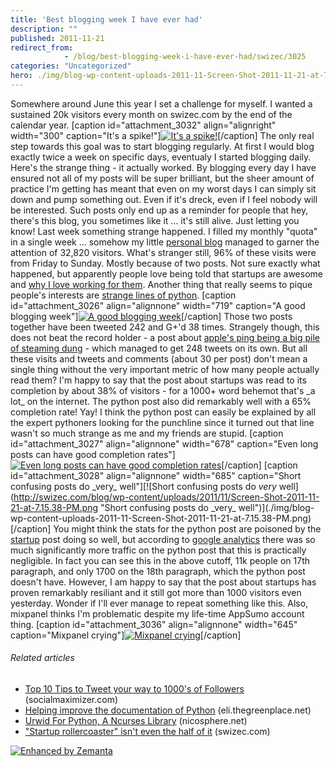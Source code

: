 ```yaml
---
title: 'Best blogging week I have ever had'
description: ""
published: 2011-11-21
redirect_from: 
            - /blog/best-blogging-week-i-have-ever-had/swizec/3025
categories: "Uncategorized"
hero: ./img/blog-wp-content-uploads-2011-11-Screen-Shot-2011-11-21-at-7.30.53-PM-300x206.png
---
```


Somewhere around June this year I set a challenge for myself. I wanted a sustained 20k visitors every month on swizec.com by the end of the calendar year. \[caption id="attachment_3032" align="alignright" width="300" caption="It's a spike!"][![It's a spike!](./img/blog-wp-content-uploads-2011-11-Screen-Shot-2011-11-21-at-7.30.53-PM-300x206.png "It's a spike!")](http://swizec.com/blog/wp-content/uploads/2011/11/Screen-Shot-2011-11-21-at-7.30.53-PM.png)\[/caption] The only real step towards this goal was to start blogging regularly. At first I would blog exactly twice a week on specific days, eventualy I started blogging daily. Here's the strange thing - it actually worked. By blogging every day I have ensured not all of my posts will be super brilliant, but the sheer amount of practice I'm getting has meant that even on my worst days I can simply sit down and pump something out. Even if it's dreck, even if I feel nobody will be interested. Such posts only end up as a reminder for people that hey, there's this blog, you sometimes like it ... it's still alive. Just letting you know! Last week something strange happened. I filled my monthly "quota" in a single week ... somehow my little [personal blog](http://en.wikipedia.org/wiki/Blog "Blog") managed to garner the attention of 32,820 visitors. What's stranger still, 96% of these visits were from Friday to Sunday. Mostly because of two posts. Not sure exactly what happened, but apparently people love being told that startups are awesome and [why I love working for them](http://swizec.com/blog/why-i-only-work-with-startups/swizec/2936 "Why I only work with startups"). Another thing that really seems to pique people's interests are [strange lines of python](http://swizec.com/blog/strangest-line-of-python-you-have-ever-seen/swizec/3012 "Strangest line of python you have ever seen"). \[caption id="attachment_3026" align="alignnone" width="719" caption="A good blogging week"][![A good blogging week](./img/A-good-blogging-weekcjh498.png "A good blogging week")](./img/blog-wp-content-uploads-2011-11-Screen-Shot-2011-11-21-at-7.07.47-PM.png)\[/caption] Those two posts together have been tweeted 242 and G+'d 38 times. Strangely though, this does not beat the record holder - a post about [apple's ping being a big pile of steaming dung](http://swizec.com/blog/apples-ping-is-a-big-pile-of-steaming-dung/swizec/1444 "Apple’s Ping is a big pile of steaming dung") - which managed to get 248 tweets on its own. But all these visits and tweets and comments (about 30 per post) don't mean a single thing without the very important metric of how many people actually read them? I'm happy to say that the post about startups was read to its completion by about 38% of visitors - for a 1000+ word behemot that's \_a lot_ on the internet. The python post also did remarkably well with a 65% completion rate! Yay! I think the python post can easily be explained by all the expert pythoners looking for the punchline since it turned out that line wasn't so much strange as me and my friends are stupid. \[caption id="attachment_3027" align="alignnone" width="678" caption="Even long posts can have good completion rates"][![Even long posts can have good completion rates](./img/Even-long-posts-can-have-good-completion-rates1jgj7d.png "Even long posts can have good completion rates")](./img/blog-wp-content-uploads-2011-11-Screen-Shot-2011-11-21-at-7.14.29-PM.png)\[/caption] \[caption id="attachment_3028" align="alignnone" width="685" caption="Short confusing posts do \_very\_ well"]\[![Short confusing posts do _very_ well]\(<http://swizec.com/blog/wp-content/uploads/2011/11/Screen-Shot-2011-11-21-at-7.15.38-PM.png> "Short confusing posts do \_very_ well")](./img/blog-wp-content-uploads-2011-11-Screen-Shot-2011-11-21-at-7.15.38-PM.png)\[/caption] You might think the stats for the python post are poisoned by the [startup](http://en.wikipedia.org/wiki/Startup_company "Startup company") post doing so well, but according to [google analytics](http://www.google.com/analytics "Google Analytics") there was so much significantly more traffic on the python post that this is practically negligible. In fact you can see this in the above cutoff, 11k people on 17th paragraph, and only 1700 on the 18th paragraph, which the python post doesn't have. However, I am happy to say that the post about startups has proven remarkably resiliant and it still got more than 1000 visitors even yesterday. Wonder if I'll ever manage to repeat something like this. Also, mixpanel thinks I'm problematic despite my life-time AppSumo account thing. \[caption id="attachment_3036" align="alignnone" width="645" caption="Mixpanel crying"][![Mixpanel crying](./img/Mixpanel-cryingd23h19.png "Mixpanel crying")](./img/blog-wp-content-uploads-2011-11-Screen-Shot-2011-11-21-at-7.34.35-PM.png)\[/caption]

###### Related articles

-   [Top 10 Tips to Tweet your way to 1000's of Followers](http://blog.socialmaximizer.com/tweet-your-way-to-1000%e2%80%99s-of-followers/) (socialmaximizer.com)
-   [Helping improve the documentation of Python](http://eli.thegreenplace.net/2011/07/12/helping-improve-the-documentation-of-python/) (eli.thegreenplace.net)
-   [Urwid For Python, A Ncurses Library](http://www.nicosphere.net/urwid-for-python-a-ncurses-library-2541/) (nicosphere.net)
-   ["Startup rollercoaster" isn't even the half of it](http://swizec.com/blog/startup-rollercoaster-isnt-even-the-half-of-it/swizec/2712) (swizec.com)

[![Enhanced by Zemanta](http://img.zemanta.com/zemified_e.png?x-id=02ff9b7e-b2e9-43ee-9abf-dbc8874593e5)](http://www.zemanta.com/ "Enhanced by Zemanta")
